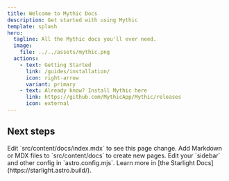 ```yaml
---
title: Welcome to Mythic Docs
description: Get started with using Mythic
template: splash
hero:
  tagline: All the Mythic docs you'll ever need.
  image:
    file: ../../assets/mythic.png
  actions:
    - text: Getting Started
      link: /guides/installation/
      icon: right-arrow
      variant: primary
    - text: Already know? Install Mythic here
      link: https://github.com/MythicApp/Mythic/releases
      icon: external
---
```



## Next steps

<CardGrid stagger>
	<Card title="Update content" icon="pencil">
		Edit `src/content/docs/index.mdx` to see this page change.
	</Card>
	<Card title="Add new content" icon="add-document">
		Add Markdown or MDX files to `src/content/docs` to create new pages.
	</Card>
	<Card title="Configure your site" icon="setting">
		Edit your `sidebar` and other config in `astro.config.mjs`.
	</Card>
	<Card title="Read the docs" icon="open-book">
		Learn more in [the Starlight Docs](https://starlight.astro.build/).
	</Card>
</CardGrid>
